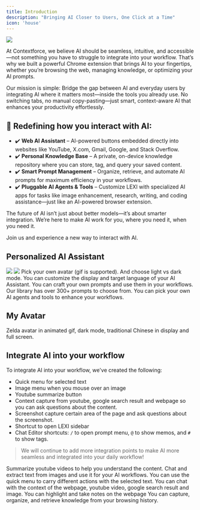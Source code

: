 ```yaml
---
title: Introduction
description: "Bringing AI Closer to Users, One Click at a Time"
icon: 'house'
---
```


<img
  src="/images/youtube/lexi-youtube-2.jpg"
/>

At Contextforce, we believe AI should be seamless, intuitive, and accessible—not something you have to struggle to integrate into your workflow. That’s why we built a powerful Chrome extension that brings AI to your fingertips, whether you’re browsing the web, managing knowledge, or optimizing your AI prompts.

Our mission is simple: Bridge the gap between AI and everyday users by integrating AI where it matters most—inside the tools you already use. No switching tabs, no manual copy-pasting—just smart, context-aware AI that enhances your productivity effortlessly.

## 🚀 Redefining how you interact with AI:
* ✔️ **Web AI Assistant** – AI-powered buttons embedded directly into websites like YouTube, X.com, Gmail, Google, and Stack Overflow.
* ✔️ **Personal Knowledge Base** – A private, on-device knowledge repository where you can store, tag, and query your saved content.
* ✔️ **Smart Prompt Management** – Organize, retrieve, and automate AI prompts for maximum efficiency in your workflows.
* ✔️ **Pluggable AI Agents & Tools** – Customize LEXI with specialized AI apps for tasks like image enhancement, research, writing, and coding assistance—just like an AI-powered browser extension.

The future of AI isn’t just about better models—it’s about smarter integration. We’re here to make AI work for you, where you need it, when you need it.

Join us and experience a new way to interact with AI.

## Personalized AI Assistant

<CardGroup cols={2}>
  <Card>
    <img className="block dark:hidden" src="/images/lexi-sidebar.jpg" />
    <img className="hidden dark:block" src="/images/lexi-sidebar-dark.jpg" />
  </Card>
  <CardGroup title="Features" cols={1}>
    <Card
        title="Customize AI Assistant"
        icon="robot"
        href="./settings/general#custom-avatar"
      >
        Pick your own avatar (gif is supported). And choose light vs dark mode.
    </Card>
    <Card
      title="Customize Language"
      icon="language"
      href="./settings/general#display-language"
    >
        You can customize the display and target language of your AI Assistant.
    </Card>
      <Card
    title="Customize Prompts"
    icon="code"
    href="./settings/prompt"
  >
      You can craft your own prompts and use them in your workflows. Our library has over 300+ prompts to choose from.
    </Card>
      <Card
      title="Pick Your Apps"
      icon="shapes"
      href="./apps"
    >
      You can pick your own AI agents and tools to enhance your workflows.
    </Card>
  </CardGroup>
</CardGroup>

## My Avatar
<Card title="Configured Options:" img="/images/lexi-sidebar-fs.png">
Zelda avatar in animated gif, dark mode, traditional Chinese in display and full screen.
</Card>

## Integrate AI into your workflow

To integrate AI into your workflow, we've created the following:
* Quick menu for selected text
* Image menu when you mouse over an image
* Youtube summarize button
* Context capture from youtube, google search result and webpage so you can ask questions about the content.
* Screenshot capture certain area of the page and ask questions about the screenshot.
* Shortcut to open LEXI sidebar
* Chat Editor shortcuts: `/` to open prompt menu, `@` to show memos, and `#` to show tags.

> We will continue to add more integration points to make AI more seamless and integrated into your daily workflow!

<CardGroup cols={2}>
  <Card
    title="Youtube Summarize"
    icon="youtube"
    href="./youtube"
  >
    Summarize youtube videos to help you understand the content.
  </Card>
  <Card
    title="Image Menu"
    icon="image"
    href="./image"
  >
    Chat and extract text from images and use it for your AI workflows.
  </Card>
  <Card
    title="Quick Menu over Selected Text"
    icon="text"
    href="./selected-text"
  >
    You can use the quick menu to carry different actions with the selected text.
  </Card>
  <Card
    title="Chat with Context"
    icon="comment"
  >
    You can chat with the context of the webpage, youtube video, google search result and image.
  </Card>
  <Card
    title="Highlight and Notes"
    icon="highlighter"
    href="./highlight"
  >
    You can highlight and take notes on the webpage
  </Card>
  <Card
    title="Memo - Personal Knowledge Base"
    icon="database"
    href="./memo"
  >
    You can capture, organize, and retrieve knowledge from your browsing history.
  </Card>
</CardGroup>
